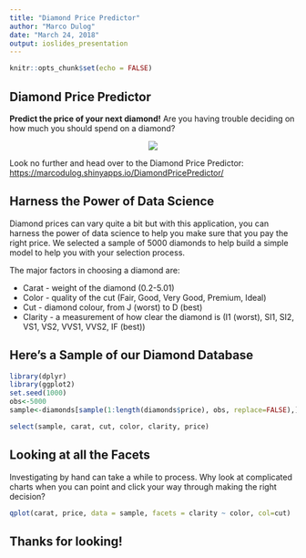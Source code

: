 ```yaml
---
title: "Diamond Price Predictor"
author: "Marco Dulog"
date: "March 24, 2018"
output: ioslides_presentation
---
```


```r
knitr::opts_chunk$set(echo = FALSE)
```


## Diamond Price Predictor

**Predict the price of your next diamond!**
Are you having trouble deciding on how much you should spend on a diamond?

<center><img src="diamond.jpeg"/></center>

Look no further and head over to the Diamond Price Predictor:
<https://marcodulog.shinyapps.io/DiamondPricePredictor/>


## Harness the Power of Data Science

Diamond prices can vary quite a bit but with this application, you can harness the power of data science to help you make sure that you pay the right price.  We selected a sample of 5000 diamonds to help build a simple model to help you with your selection process.  

The major factors in choosing a diamond are:

- Carat - weight of the diamond (0.2-5.01)
- Color - quality of the cut (Fair, Good, Very Good, Premium, Ideal)
- Cut - diamond colour, from J (worst) to D (best)
- Clarity - a measurement of how clear the diamond is (I1 (worst), SI1, SI2, VS1, VS2, VVS1, VVS2, IF (best))

## Here's a Sample of our Diamond Database
```r
library(dplyr)
library(ggplot2)
set.seed(1000)
obs<-5000
sample<-diamonds[sample(1:length(diamonds$price), obs, replace=FALSE),]

select(sample, carat, cut, color, clarity, price)
```


## Looking at all the Facets

Investigating by hand can take a while to process.  Why look at complicated charts when you can point and click your way through making the right decision?

```r

qplot(carat, price, data = sample, facets = clarity ~ color, col=cut)
```

## Thanks for looking!


